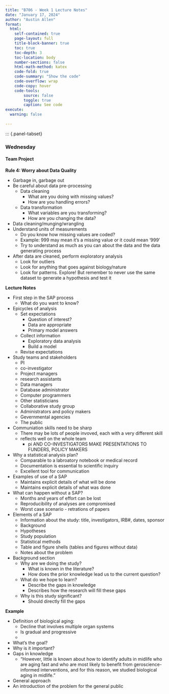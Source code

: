 ```yaml
---
title: "B706 - Week 1 Lecture Notes"
date: "January 17, 2024"
author: "Austin Allen"
format:
  html:
    self-contained: true
    page-layout: full
    title-block-banner: true
    toc: true
    toc-depth: 3
    toc-location: body
    number-sections: false
    html-math-method: katex
    code-fold: true
    code-summary: "Show the code"
    code-overflow: wrap
    code-copy: hover
    code-tools:
        source: false
        toggle: true
        caption: See code
execute: 
  warning: false
    
---
```




::: {.panel-tabset}


### Wednesday


#### Team Project

**Rule 4: Worry about Data Quality**

* Garbage in, garbage out
* Be careful about data pre-processing
    - Data cleaning 
        - What are you doing with missing values?
        - How are you handling errors? 
    - Data transformation 
        - What variables are you transforming? 
        - How are you changing the data? 
* Data cleaning/munging/wrangling
* Understand units of measurements
    - Do you know how missing values are coded?
    - Example: 999 may mean it's a missing value or it could mean '999'
    - Try to understand as much as you can about the data and the data generating process
* After data are cleaned, perform exploratory analysis
    - Look for outliers
    - Look for anything that goes against biology/nature
    - Look for patterns. Explore! But remember to never use the same dataset to generate a hypothesis and test it 



**Lecture Notes**

* First step in the SAP process
    - What do you want to know? 
* Epicycles of analysis
    - Set expectations
        - Question of interest?
        - Data are appropriate
        - Primary model answers
    - Collect information
        - Exploratory data analysis
        - Build a model
    - Revise expectations
* Study teams and stakeholders
    - PI
    - co-investigator
    - Project managers
    - research assistants
    - Data managers
    - Database administrator
    - Computer programmers
    - Other statisticians
    - Collaborative study group
    - Administrators and policy makers
    - Gevernmental agencies
    - The public
* Communiation skills need to be sharp
    - There may be lots of people invoved, each with a very different skill 
    - reflects well on the whole team
        - pi AND CO-INVESTIGATORS MAKE PRESENTATIONS TO FUNDERS, POLICY MAKERS
* Why a statistical analysis plan?
    - Comparable to a labroatory notebook or medical record
    - Documentation is essential to scientific inquiry
    - Excellent tool for communication
* Examples of use of a SAP 
    - Maintains explicit details of what will be done
    - Maintains explicit details of what was done
* What can happen without a SAP? 
    - Months and years of effort can be lost
    - Reproducibility of analyses are compromised
    - Worst case scenario - retrations of papers
* Elements of a SAP 
    - Information about the study: title, investigators, IRB#, dates, sponsor
    - Background
    - Hypotheses
    - Study population
    - Statistical methods
    - Table and figure shells (tables and figures without data)
    - Notes about the problem
* Background section
    - Why are we doing the study?
        - What is known in the literature?
        - How does the prior knowledge lead us to the current question?
    - What do we hope to learn?
        - Describe the gaps in knowledge
        - Describes how the research will fill these gaps
    - Why is this study significant?
        - Should directly fill the gaps

**Example**

* Definition of biological aging:
    - Decline that involves multiple organ systems
    - Is gradual and progressive
    - 

* What's the goal? 
* Why is it important?
* Gaps in knowledge
    - "However, little is known about how to identify adults in midlife who are
aging fast and who are most likely to benefit from geroscience-informed interventions, and
for this reason, we studied biological aging in midlife."
* General approach
* An introduction of the problem for the general public